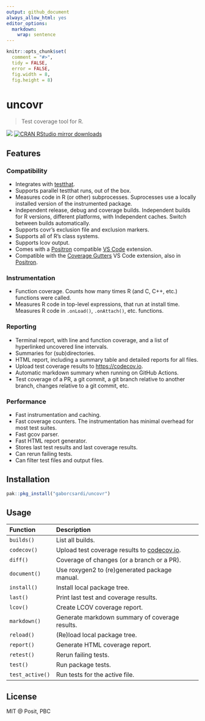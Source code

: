 ```yaml
---
output: github_document
always_allow_html: yes
editor_options:
  markdown:
    wrap: sentence
---
```


<!-- README.md is generated from README.Rmd. Please edit that file -->

```r
knitr::opts_chunk$set(
  comment = "#>",
  tidy = FALSE,
  error = FALSE,
  fig.width = 8,
  fig.height = 8)
```

# uncovr

> Test coverage tool for R.

[![](http://www.r-pkg.org/badges/version/uncovr)](http://www.r-pkg.org/pkg/uncovr)
[![CRAN RStudio mirror downloads](http://cranlogs.r-pkg.org/badges/uncovr)](http://www.r-pkg.org/pkg/uncovr)

## Features

### Compatibility

* Integrates with [testthat](https://testthat.r-lib.org/).
* Supports parallel testthat runs, out of the box.
* Measures code in R (or other) subprocesses. Suprocesses use a locally
  installed version of the instrumented package.
* Independent release, debug and coverage builds. Independent builds
  for R versions, different platforms, with Independent caches. Switch
  between builds automatically.
* Supports covr's exclusion file and exclusion markers.
* Supports all of R's class systems.
* Supports lcov output.
* Comes with a [Positron](https://positron.posit.co/) compatible
  [VS Code](https://code.visualstudio.com/) extension.
* Compatible with the [Coverage Gutters](
    https://marketplace.visualstudio.com/items?itemName=ryanluker.vscode-coverage-gutters)
  VS Code extension, also in [Positron](
    https://open-vsx.org/extension/ryanluker/vscode-coverage-gutters).

### Instrumentation

* Function coverage. Counts how many times R (and C, C++, etc.) functions
  were called.
* Measures R code in top-level expressions, that run at install time.
  Measures R code in `.onLoad()`, `.onAttach()`, etc. functions.

### Reporting

* Terminal report, with line and function coverage, and a list of hyperlinked
  uncovered line intervals.
* Summaries for (sub)directories.
* HTML report, including a summary table and detailed reports for all files.
* Upload test coverage results to <https://codecov.io>.
* Automatic markdown summary when running on GitHub Actions.
* Test coverage of a PR, a git commit, a git branch relative to another
  branch, changes relative to a git commit, etc.

### Performance

* Fast instrumentation and caching.
* Fast coverage counters. The instrumentation has minimal overhead for most
  test suites.
* Fast gcov parser.
* Fast HTML report generator.
* Stores last test results and last coverage results.
* Can rerun failing tests.
* Can filter test files and output files.

## Installation

```r
pak::pkg_install("gaborcsardi/uncovr")
```

## Usage

| Function        | Description                                          |
|:----------------|:-----------------------------------------------------|
| `builds()`      | List all builds.                                     |
| `codecov()`     | Upload test coverage results to [codecov.io](https://codecov.io). |
| `diff()`        | Coverage of changes (or a branch or a PR).           |
| `document()`    | Use roxygen2 to (re)generated package manual.        |
| `install()`     | Install local package tree.                          |
| `last()`        | Print last test and coverage results.                |
| `lcov()`        | Create LCOV coverage report.                         |
| `markdown()`    | Generate markdown summary of coverage results.       |
| `reload()`      | (Re)load local package tree.                         |
| `report()`      | Generate HTML coverage report.                       |
| `retest()`      | Rerun failing tests.                                 |
| `test()`        | Run package tests.                                   |
| `test_active()` | Run tests for the active file.                       |

## License

MIT @ Posit, PBC
